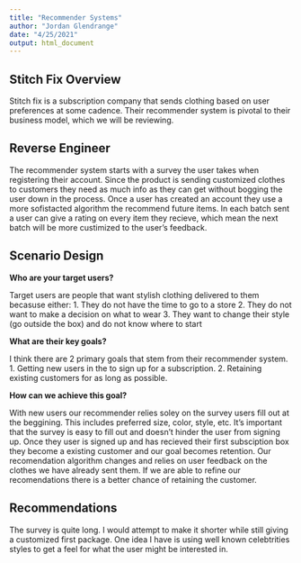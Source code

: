 ```yaml
---
title: "Recommender Systems"
author: "Jordan Glendrange"
date: "4/25/2021"
output: html_document
---
```



## Stitch Fix Overview

Stitch fix is a subscription company that sends clothing based on user preferences at some cadence. Their recommender system is pivotal to their business model, which we will be reviewing.

## Reverse Engineer

The recommender system starts with a survey the user takes when registering their account. Since the product is sending customized clothes to customers they need as much info as they can get without bogging the user down in the process. Once a user has created an account they use a more sofistacted algorithm the recommend future items. In each batch sent a user can give a rating on every item they recieve, which mean the next batch will be more custimized to the user's feedback.

## Scenario Design

**Who are your target users?**

Target users are people that want stylish clothing delivered to them becasuse either: 1. They do not have the time to go to a store 2. They do not want to make a decision on what to wear 3. They want to change their style (go outside the box) and do not know where to start

**What are their key goals?**

I think there are 2 primary goals that stem from their recommender system. 1. Getting new users in the to sign up for a subscription. 2. Retaining existing customers for as long as possible.

**How can we achieve this goal?**

With new users our recommender relies soley on the survey users fill out at the beggining. This includes preferred size, color, style, etc. It's important that the survey is easy to fill out and doesn't hinder the user from signing up. Once they user is signed up and has recieved their first subsciption box they become a existing customer and our goal becomes retention. Our recomendation algorithm changes and relies on user feedback on the clothes we have already sent them. If we are able to refine our recomendations there is a better chance of retaining the customer. 


## Recommendations

The survey is quite long. I would attempt to make it shorter while still giving a customized first package. One idea I have is using well known celebtrities styles to get a feel for what the user might be interested in. 


